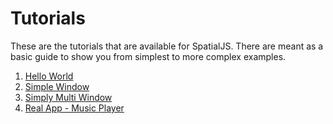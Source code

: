 # Tutorials 

These are the tutorials that are available for SpatialJS. There are meant as a basic guide to show you from simplest to more complex examples.

1. [Hello World](/tutorials/HelloWorld)
2. [Simple Window](/tutorials/simple-window)
3. [Simply Multi Window](/tutorials/simple-multi-window)
4. [Real App - Music Player](/tutorials/music-player)